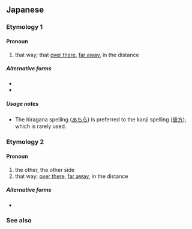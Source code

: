 ==Japanese==
{{ja-kanjitab}}

===Etymology 1===

====Pronoun====
{{ja-pos|pronoun|あちら}}
# that way; that [[over there]], [[far away]], in the distance

=====Alternative forms=====
* {{l|ja|あち}}
* {{l|ja|あっち}}

=====Usage notes=====
* The hiragana spelling ([[あちら]]) is preferred to the kanji spelling ([[彼方]]), which is rarely used.

===Etymology 2===

====Pronoun====
{{ja-pos|pronoun|かなた}}
# the other, the other side
# that way; [[over there]], [[far away]], in the distance

=====Alternative forms=====
* {{l|ja|あなた}}

===See also===
{{Japanese demonstratives}}